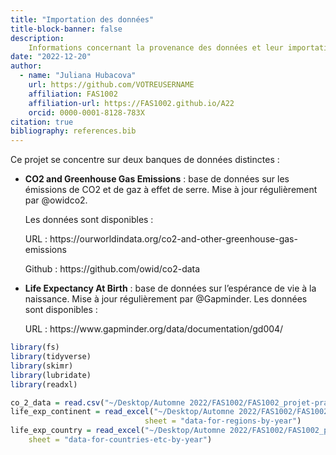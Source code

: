 ```yaml
---
title: "Importation des données"
title-block-banner: false
description: 
    Informations concernant la provenance des données et leur importation. 
date: "2022-12-20"
author:
  - name: "Juliana Hubacova"
    url: https://github.com/VOTREUSERNAME
    affiliation: FAS1002
    affiliation-url: https://FAS1002.github.io/A22
    orcid: 0000-0001-8128-783X
citation: true
bibliography: references.bib
---
```


Ce projet se concentre sur deux banques de données distinctes :

-   **CO2 and Greenhouse Gas Emissions** : base de données sur les émissions de CO2 et de gaz à effet de serre. Mise à jour régulièrement par @owidco2.

    Les données sont disponibles :

    URL : https://ourworldindata.org/co2-and-other-greenhouse-gas-emissions

    Github : https://github.com/owid/co2-data

-   **Life Expectancy At Birth** : base de données sur l'espérance de vie à la naissance. Mise à jour régulièrement par @Gapminder. Les données sont disponibles :

    URL : https://www.gapminder.org/data/documentation/gd004/

```r
library(fs)
library(tidyverse)
library(skimr)
library(lubridate)
library(readxl)
```

```r
co_2_data = read.csv("~/Desktop/Automne 2022/FAS1002/FAS1002_projet-pratique/data/raw/owid-co2-data.csv")
life_exp_continent = read_excel("~/Desktop/Automne 2022/FAS1002/FAS1002_projet-pratique/data/raw/Gapminder_life_expectancy_v12.xlsx",
                              sheet = "data-for-regions-by-year")
life_exp_country = read_excel("~/Desktop/Automne 2022/FAS1002/FAS1002_projet-pratique/data/raw/Gapminder_life_expectancy_v12.xlsx", 
    sheet = "data-for-countries-etc-by-year")

```
